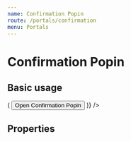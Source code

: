 ```yaml
---
name: Confirmation Popin
route: /portals/confirmation
menu: Portals
---
```



# Confirmation Popin

## Basic usage

<Playground>
  <ConfirmationPopin
    question="Can you confirm by clicking on OK, else click Cancel ?"
    withOk
    withCancel
    className="default-theme"
    renderTrigger={({ show }) => (
      <button onClick={show} className="btn btn-primary">
        Open Confirmation Popin
      </button>
    )}
  />
</Playground>

## Properties

<PropsTable of={ConfirmationPopin} />
